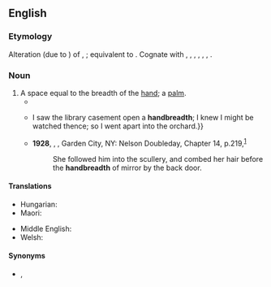 ==English==

===Etymology===
Alteration (due to {{m|en|breadth}}) of {{der|en|enm|handbrede}}, {{m|enm|hondbrede|t=handbreadth}}; equivalent to {{com|en|hand|breadth}}. Cognate with {{cog|stq|Houndebratte|t=handbreadth}}, {{cog|fy|hânbreedte|t=handbreadth}}, {{cog|nl|handbreedte|t=handbreadth}}, {{cog|de|Handbreite|t=handbreadth}}, {{cog|sv|handsbredd|t=handbreadth}}, {{cog|no|håndsbredd|t=handbreadth}}, {{cog|is|handbreidd|t=handbreadth}}.

===Noun===
{{en-noun}}

# A space equal to the breadth of the [[hand]]; a [[palm]].
#* {{RQ:KJV|Psalm|39|5|text=Behold, thou hast made my days as an '''handbreadth'''; and mine age is as nothing before thee:}}
#* {{RQ:Charlotte Brontë Jane Eyre|chapter=23|url=http://www.gutenberg.org/files/1260/1260-h/1260-h.htm|text={{...}} I saw the library casement open a '''handbreadth'''; I knew I might be watched thence; so I went apart into the orchard.}}
#* '''1928''', {{w|D. H. Lawrence}}, ''{{w|Lady Chatterley's Lover|Lady Chatterley’s Lover}}'', Garden City, NY: Nelson Doubleday, Chapter 14, p.{{nbsp}}219,<sup>[https://archive.org/details/ladychatterleysllawr00lawr]</sup>
#*: She followed him into the scullery, and combed her hair before the '''handbreadth''' of mirror by the back door.

====Translations====
{{trans-top|A measurement - the width of a hand}}
* Hungarian: {{t+|hu|tenyérnyi}}
* Maori: {{t|mi|whānuitanga ringa }}
{{trans-mid}}
* Middle English: {{t|enm|hondbrede}}
* Welsh: {{t|cy|dyrnfedd|f}}
{{trans-bottom}}

====Synonyms====
* {{qual|Judaism}} {{l|en|tefach}}, {{l|en|tefah}}